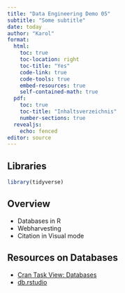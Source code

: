 ---
title: "Data Engineering Demo 05"
subtitle: "Some subtitle"
date: today
author: "Karol"
format: 
  html:
    toc: true
    toc-location: right
    toc-title: "Yes"
    code-link: true
    code-tools: true
    embed-resources: true
    self-contained-math: true
  pdf: 
    toc: true
    toc-title: "Inhaltsverzeichnis"
    number-sections: true
  revealjs: 
    echo: fenced
editor: source
---

## Libraries

```{r}
library(tidyverse)
```


## Overview

* Databases in R
* Webharvesting
* Citation in Visual mode

## Resources on Databases

* [Cran Task View: Databases](https://cran.r-project.org/web/views/Databases.html)
* [db.rstudio](https://github.com/rstudio/db.rstudio.com)



